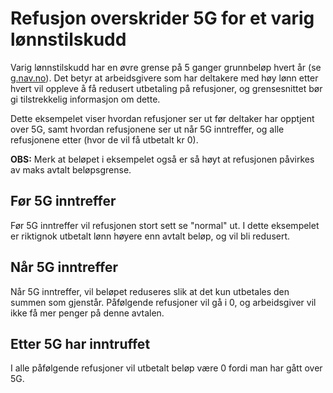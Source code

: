

<Meta title="Historier/Refusjon overskrider 5G" />

# Refusjon overskrider 5G for et varig lønnstilskudd

Varig lønnstilskudd har en øvre grense på 5 ganger grunnbeløp hvert år (se [g.nav.no](g.nav.no)). Det betyr at arbeidsgivere som har deltakere med høy lønn etter hvert vil oppleve å få redusert utbetaling på refusjoner, og grensesnittet bør gi tilstrekkelig informasjon om dette.

Dette eksempelet viser hvordan refusjoner ser ut før deltaker har opptjent over 5G, samt hvordan refusjonene ser ut når 5G inntreffer, og alle refusjonene etter (hvor de vil få utbetalt kr 0).

**OBS:** Merk at beløpet i eksempelet også er så høyt at refusjonen påvirkes av maks avtalt beløpsgrense.

## Før 5G inntreffer

Før 5G inntreffer vil refusjonen stort sett se "normal" ut. I dette eksempelet er riktignok utbetalt lønn høyere enn avtalt beløp, og vil bli redusert.

<Story of={RefusjonOver5G.RefusjonFør5G} />

## Når 5G inntreffer

Når 5G inntreffer, vil beløpet reduseres slik at det kun utbetales den summen som gjenstår. Påfølgende refusjoner vil gå i 0, og arbeidsgiver vil ikke få mer penger på denne avtalen.

<Story of={RefusjonOver5G.RefusjonOverskrider5G} />

## Etter 5G har inntruffet

I alle påfølgende refusjoner vil utbetalt beløp være 0 fordi man har gått over 5G.

<Story of={RefusjonOver5G.RefusjonEtter5G} />
